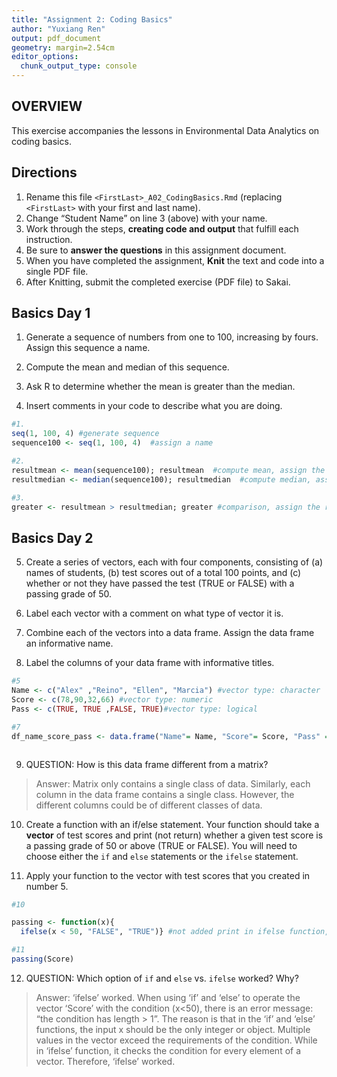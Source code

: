 ```yaml
---
title: "Assignment 2: Coding Basics"
author: "Yuxiang Ren"
output: pdf_document
geometry: margin=2.54cm
editor_options: 
  chunk_output_type: console
---
```


## OVERVIEW

This exercise accompanies the lessons in Environmental Data Analytics on coding basics.

## Directions

1.  Rename this file `<FirstLast>_A02_CodingBasics.Rmd` (replacing `<FirstLast>` with your first and last name).
2.  Change "Student Name" on line 3 (above) with your name.
3.  Work through the steps, **creating code and output** that fulfill each instruction.
4.  Be sure to **answer the questions** in this assignment document.
5.  When you have completed the assignment, **Knit** the text and code into a single PDF file.
6.  After Knitting, submit the completed exercise (PDF file) to Sakai.

## Basics Day 1

1.  Generate a sequence of numbers from one to 100, increasing by fours. Assign this sequence a name.

2.  Compute the mean and median of this sequence.

3.  Ask R to determine whether the mean is greater than the median.

4.  Insert comments in your code to describe what you are doing.

```r
#1. 
seq(1, 100, 4) #generate sequence
sequence100 <- seq(1, 100, 4)  #assign a name

#2. 
resultmean <- mean(sequence100); resultmean  #compute mean, assign the result a name and show the result.
resultmedian <- median(sequence100); resultmedian  #compute median, assign the result a name and show the result.

#3. 
greater <- resultmean > resultmedian; greater #comparison, assign the result a name, and show the result.

```

## Basics Day 2

5.  Create a series of vectors, each with four components, consisting of (a) names of students, (b) test scores out of a total 100 points, and (c) whether or not they have passed the test (TRUE or FALSE) with a passing grade of 50.

6.  Label each vector with a comment on what type of vector it is.

7.  Combine each of the vectors into a data frame. Assign the data frame an informative name.

8.  Label the columns of your data frame with informative titles.

```r
#5
Name <- c("Alex" ,"Reino", "Ellen", "Marcia") #vector type: character
Score <- c(78,90,32,66) #vector type: numeric
Pass <- c(TRUE, TRUE ,FALSE, TRUE)#vector type: logical

#7
df_name_score_pass <- data.frame("Name"= Name, "Score"= Score, "Pass" = Pass)



```

9.  QUESTION: How is this data frame different from a matrix?

> Answer:
Matrix only contains a single class of data. Similarly, each column in the data frame contains a single class. However, the different columns could be of different classes of data. 


10. Create a function with an if/else statement. Your function should take a **vector** of test scores and print (not return) whether a given test score is a passing grade of 50 or above (TRUE or FALSE). You will need to choose either the `if` and `else` statements or the `ifelse` statement.

11. Apply your function to the vector with test scores that you created in number 5.

```r
#10

passing <- function(x){
  ifelse(x < 50, "FALSE", "TRUE")} #not added print in ifelse function, to avoid function print additional "FALSE" and "TRUE" before the result line. 

#11
passing(Score)

```

12. QUESTION: Which option of `if` and `else` vs. `ifelse` worked? Why?

> Answer: 
'ifelse' worked. 
When using ‘if' and 'else' to operate the vector 'Score' with the condition (x<50), there is an error message: "the condition has length > 1". The reason is that in the 'if' and 'else' functions, the input x should be the only integer or object. Multiple values in the vector exceed the requirements of the condition. While in 'ifelse' function, it checks the condition for every element of a vector. Therefore, 'ifelse' worked.


